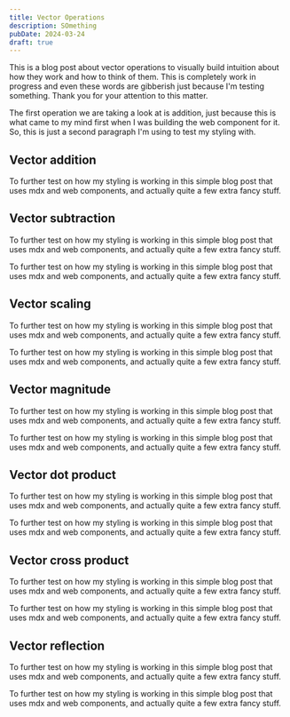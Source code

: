 ```yaml
---
title: Vector Operations
description: SOmething
pubDate: 2024-03-24
draft: true
---
```


This is a blog post about vector operations to visually build intuition about how they work and how to think of them.
This is completely work in progress and even these words are gibberish just because I'm testing something. Thank you for your attention to this matter.

The first operation we are taking a look at is addition, just because this is what came to my mind first when I was
building the web component for it. So, this is just a second paragraph I'm using to test my styling with.

## Vector addition
To further test on how my styling is working in this simple blog post that uses mdx and web components, and actually
quite a few extra fancy stuff.

<VectorAdd />

## Vector subtraction
To further test on how my styling is working in this simple blog post that uses mdx and web components, and actually
quite a few extra fancy stuff.

To further test on how my styling is working in this simple blog post that uses mdx and web components, and actually
quite a few extra fancy stuff.

<VectorSub />

## Vector scaling
To further test on how my styling is working in this simple blog post that uses mdx and web components, and actually
quite a few extra fancy stuff.

To further test on how my styling is working in this simple blog post that uses mdx and web components, and actually
quite a few extra fancy stuff.

<VectorScale />

## Vector magnitude
To further test on how my styling is working in this simple blog post that uses mdx and web components, and actually
quite a few extra fancy stuff.

To further test on how my styling is working in this simple blog post that uses mdx and web components, and actually
quite a few extra fancy stuff.

<VectorMag />

## Vector dot product
To further test on how my styling is working in this simple blog post that uses mdx and web components, and actually
quite a few extra fancy stuff.

To further test on how my styling is working in this simple blog post that uses mdx and web components, and actually
quite a few extra fancy stuff.

<VectorDot />

## Vector cross product
To further test on how my styling is working in this simple blog post that uses mdx and web components, and actually
quite a few extra fancy stuff.

To further test on how my styling is working in this simple blog post that uses mdx and web components, and actually
quite a few extra fancy stuff.

<VectorCross />

## Vector reflection
To further test on how my styling is working in this simple blog post that uses mdx and web components, and actually
quite a few extra fancy stuff.

To further test on how my styling is working in this simple blog post that uses mdx and web components, and actually
quite a few extra fancy stuff.

<VectorReflect />
